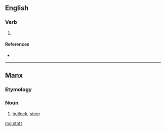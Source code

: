 {{also|Stott|stött}}
==English==

===Verb===
{{en-verb|stotts|stottin|stotted}}

# {{lb|en|Geordie}} {{alternative spelling of|stot|lang=en}}

====References====
* {{R:Todds Geordie 1977}}

----

==Manx==

===Etymology===
{{rfe|lang=gv}}

===Noun===
{{gv-noun|m|stitt|stitt}}

# [[bullock]], [[steer]]

{{catlangcode|gv|Cattle}}

[[mg:stott]]